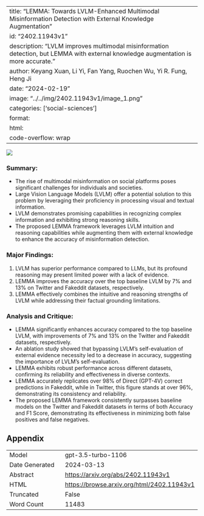 
---
title: "LEMMA: Towards LVLM-Enhanced Multimodal Misinformation Detection with External Knowledge Augmentation"
id: "2402.11943v1"
description: "LVLM improves multimodal misinformation detection, but LEMMA with external knowledge augmentation is more accurate."
author: Keyang Xuan, Li Yi, Fan Yang, Ruochen Wu, Yi R. Fung, Heng Ji
date: "2024-02-19"
image: "../../img/2402.11943v1/image_1.png"
categories: ['social-sciences']
format:
  html:
    code-overflow: wrap
---

![](../../img/2402.11943v1/image_1.png)

### **Summary:**
- The rise of multimodal misinformation on social platforms poses significant challenges for individuals and societies.
- Large Vision Language Models (LVLM) offer a potential solution to this problem by leveraging their proficiency in processing visual and textual information.
- LVLM demonstrates promising capabilities in recognizing complex information and exhibiting strong reasoning skills.
- The proposed LEMMA framework leverages LVLM intuition and reasoning capabilities while augmenting them with external knowledge to enhance the accuracy of misinformation detection.

### **Major Findings:**
1. LVLM has superior performance compared to LLMs, but its profound reasoning may present limited power with a lack of evidence.
2. LEMMA improves the accuracy over the top baseline LVLM by 7% and 13% on Twitter and Fakeddit datasets, respectively.
3. LEMMA effectively combines the intuitive and reasoning strengths of LVLM while addressing their factual grounding limitations.

### **Analysis and Critique:**
- LEMMA significantly enhances accuracy compared to the top baseline LVLM, with improvements of 7% and 13% on the Twitter and Fakeddit datasets, respectively.
- An ablation study showed that bypassing LVLM’s self-evaluation of external evidence necessity led to a decrease in accuracy, suggesting the importance of LVLM's self-evaluation.
- LEMMA exhibits robust performance across different datasets, confirming its reliability and effectiveness in diverse contexts.
- LEMMA accurately replicates over 98% of Direct (GPT-4V) correct predictions in Fakeddit, while in Twitter, this figure stands at over 96%, demonstrating its consistency and reliability.
- The proposed LEMMA framework consistently surpasses baseline models on the Twitter and Fakeddit datasets in terms of both Accuracy and F1 Score, demonstrating its effectiveness in minimizing both false positives and false negatives.

## Appendix

|          |          |
|----------|----------|
| Model     | gpt-3.5-turbo-1106       |
| Date Generated     | 2024-03-13       |
| Abstract | [https://arxiv.org/abs/2402.11943v1](https://arxiv.org/abs/2402.11943v1)        |
| HTML     | [https://browse.arxiv.org/html/2402.11943v1](https://browse.arxiv.org/html/2402.11943v1)       |
| Truncated       | False       |
| Word Count       | 11483       |
